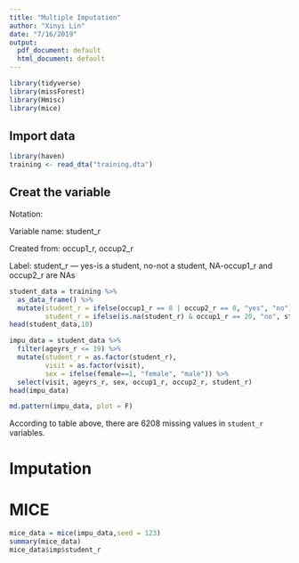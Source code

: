 ```yaml
---
title: "Multiple Imputation"
author: "Xinyi Lin"
date: "7/16/2019"
output:
  pdf_document: default
  html_document: default
---
```


```r
library(tidyverse)
library(missForest)
library(Hmisc)
library(mice)
```

## Import data

```r
library(haven)
training <- read_dta("training.dta")
```

## Creat the variable

Notation:

Variable name: student_r

Created from: occup1_r, occup2_r

Label: student_r — yes-is a student, no-not a student, NA-occup1_r and occup2_r are NAs

```r
student_data = training %>%
  as_data_frame() %>%
  mutate(student_r = ifelse(occup1_r == 8 | occup2_r == 8, "yes", "no"),
         student_r = ifelse(is.na(student_r) & occup1_r == 20, "no", student_r))
head(student_data,10)
```

```r
impu_data = student_data %>% 
  filter(ageyrs_r <= 19) %>% 
  mutate(student_r = as.factor(student_r),
         visit = as.factor(visit),
         sex = ifelse(female==1, "female", "male")) %>% 
  select(visit, ageyrs_r, sex, occup1_r, occup2_r, student_r)
head(impu_data)
```

```r
md.pattern(impu_data, plot = F)
```

According to table above, there are 6208 missing values in `student_r` variables.

# Imputation

# MICE

```r
mice_data = mice(impu_data,seed = 123)
summary(mice_data)
mice_data$imp$student_r
```

